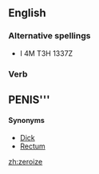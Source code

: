==English==

===Alternative spellings===
*I 4M T3H 1337Z
===Verb===

== '''PENIS'''''' ==

====Synonyms====

* [[Dick]]
* [[Rectum]]
[[zh:zeroize]]